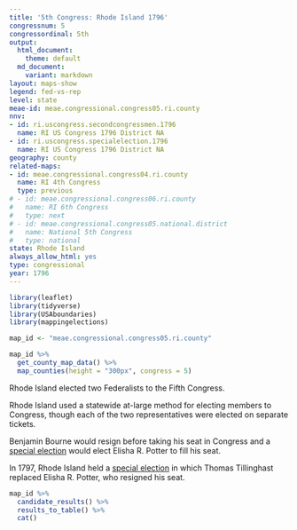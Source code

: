 ```yaml
---
title: '5th Congress: Rhode Island 1796'
congressnum: 5
congressordinal: 5th
output:
  html_document:
    theme: default
  md_document:
    variant: markdown
layout: maps-show
legend: fed-vs-rep
level: state
meae-id: meae.congressional.congress05.ri.county
nnv:
- id: ri.uscongress.secondcongressmen.1796
  name: RI US Congress 1796 District NA
- id: ri.uscongress.specialelection.1796
  name: RI US Congress 1796 District NA
geography: county
related-maps:
- id: meae.congressional.congress04.ri.county
  name: RI 4th Congress
  type: previous
# - id: meae.congressional.congress06.ri.county
#   name: RI 6th Congress
#   type: next
# - id: meae.congressional.congress05.national.district
#   name: National 5th Congress
#   type: national
state: Rhode Island
always_allow_html: yes
type: congressional
year: 1796
---
```


```r
library(leaflet)
library(tidyverse)
library(USAboundaries)
library(mappingelections)

map_id <- "meae.congressional.congress05.ri.county"
```

<div class="map">

```r
map_id %>%
  get_county_map_data() %>% 
  map_counties(height = "300px", congress = 5)
```

</div>

Rhode Island elected two Federalists to the Fifth Congress. 

Rhode Island used a statewide at-large method for electing members to Congress, though each of the two representatives were elected on separate tickets. 

Benjamin Bourne would resign before taking his seat in Congress and a [special election](https://elections.lib.tufts.edu/catalog/tufts:ri.uscongress.specialelection.1796) would elect Elisha R. Potter to fill his seat.

In 1797, Rhode Island held a [special election](https://elections.lib.tufts.edu/catalog/tufts:ri.uscongress1.1797) in which Thomas Tillinghast replaced Elisha R. Potter, who resigned his seat.

<div class="results-table">

```r
map_id %>%
  candidate_results() %>%
  results_to_table() %>%
  cat()
```

</div>
